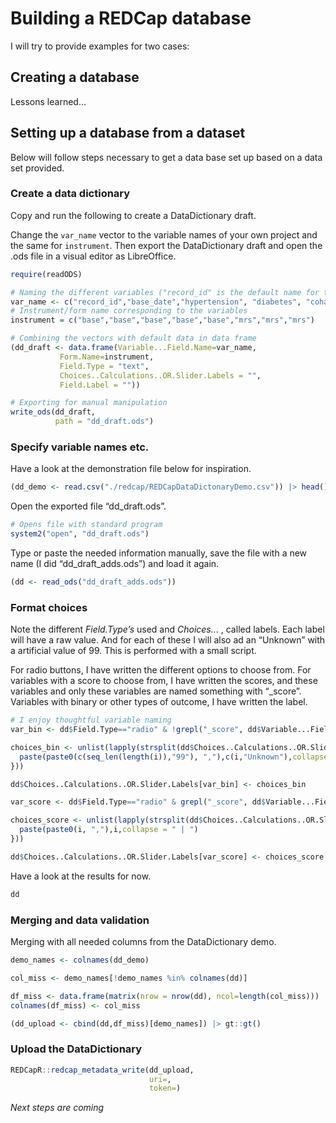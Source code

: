 # Building a REDCap database {#redcap-data}

I will try to provide examples for two cases: 

## Creating a database {#redcap-scratch}

Lessons learned...


## Setting up a database from a dataset {#redcap-dataset}

Below will follow steps necessary to get a data base set up based on a data set provided.

### Create a data dictionary

Copy and run the following to create a DataDictionary draft.

Change the `var_name` vector to the variable names of your own project and the same for `instrument`. Then export the DataDictionary draft and open the .ods file in a visual editor as LibreOffice.

```r
require(readODS)

# Naming the different variables ("record_id" is the default name for the record number)
var_name <- c("record_id","base_date","hypertension", "diabetes", "cohabitation","mrs_assessed","mrs_date","mrs_score") 
# Instrument/form name corresponding to the variables
instrument = c("base","base","base","base","base","mrs","mrs","mrs")

# Combining the vectors with default data in data frame
(dd_draft <- data.frame(Variable...Field.Name=var_name,
           Form.Name=instrument,
           Field.Type = "text",
           Choices..Calculations..OR.Slider.Labels = "",
           Field.Label = ""))

# Exporting for manual manipulation
write_ods(dd_draft,
          path = "dd_draft.ods")
```

### Specify variable names etc.

Have a look at the demonstration file below for inspiration.

```r
(dd_demo <- read.csv("./redcap/REDCapDataDictonaryDemo.csv")) |> head() |> gt::gt()
```

Open the exported file "dd_draft.ods".

```r
# Opens file with standard program
system2("open", "dd_draft.ods")
```

Type or paste the needed information manually, save the file with a new name (I did "dd_draft_adds.ods") and load it again.

```r
(dd <- read_ods("dd_draft_adds.ods"))
```

### Format choices

Note the different _Field.Type's_ used and _Choices.._. , called labels. Each label will have a raw value. And for each of these I will also ad an "Unknown" with a artificial value of 99. This is performed with a small script.

For radio buttons, I have written the different options to choose from. For variables with a score to choose from, I have written the scores, and these variables and only these variables are named something with "_score". Variables with binary or other types of outcome, I have written the label.

```r
# I enjoy thoughtful variable naming
var_bin <- dd$Field.Type=="radio" & !grepl("_score", dd$Variable...Field.Name)

choices_bin <- unlist(lapply(strsplit(dd$Choices..Calculations..OR.Slider.Labels[var_bin], split = ", "),function(i){
  paste(paste0(c(seq_len(length(i)),"99"), ","),c(i,"Unknown"),collapse = " | ")
}))

dd$Choices..Calculations..OR.Slider.Labels[var_bin] <- choices_bin
```

```r
var_score <- dd$Field.Type=="radio" & grepl("_score", dd$Variable...Field.Name)

choices_score <- unlist(lapply(strsplit(dd$Choices..Calculations..OR.Slider.Labels[var_score], split = ", "),function(i){
  paste(paste0(i, ","),i,collapse = " | ")
}))

dd$Choices..Calculations..OR.Slider.Labels[var_score] <- choices_score
```

Have a look at the results for now.

```r
dd
```

### Merging and data validation

Merging with all needed columns from the DataDictionary demo.

```r
demo_names <- colnames(dd_demo)

col_miss <- demo_names[!demo_names %in% colnames(dd)]

df_miss <- data.frame(matrix(nrow = nrow(dd), ncol=length(col_miss)))
colnames(df_miss) <- col_miss

(dd_upload <- cbind(dd,df_miss)[demo_names]) |> gt::gt()
```


### Upload the DataDictionary

```r
REDCapR::redcap_metadata_write(dd_upload,
                               uri=,
                               token=)
```


_Next steps are coming_
